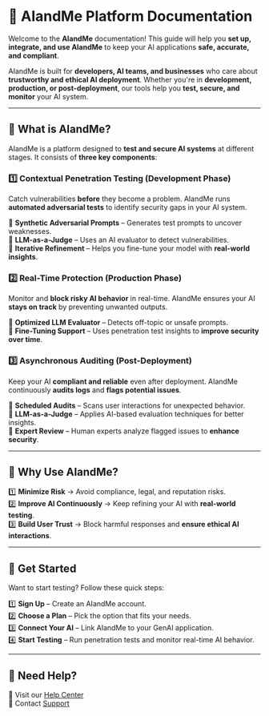 # 📌 AIandMe Platform Documentation

Welcome to the **AIandMe** documentation! This guide will help you **set up, integrate, and use AIandMe** to keep your AI applications **safe, accurate, and compliant**.  

AIandMe is built for **developers, AI teams, and businesses** who care about **trustworthy and ethical AI deployment**. Whether you're in **development, production, or post-deployment**, our tools help you **test, secure, and monitor** your AI system.  

---

## **🔹 What is AIandMe?**
AIandMe is a platform designed to **test and secure AI systems** at different stages. It consists of **three key components**:

### **1️⃣ Contextual Penetration Testing (Development Phase)**
Catch vulnerabilities **before** they become a problem. AIandMe runs **automated adversarial tests** to identify security gaps in your AI system.

🔹 **Synthetic Adversarial Prompts** – Generates test prompts to uncover weaknesses.  
🔹 **LLM-as-a-Judge** – Uses an AI evaluator to detect vulnerabilities.  
🔹 **Iterative Refinement** – Helps you fine-tune your model with **real-world insights**.  

### **2️⃣ Real-Time Protection (Production Phase)**
Monitor and **block risky AI behavior** in real-time. AIandMe ensures your AI **stays on track** by preventing unwanted outputs.  

🔹 **Optimized LLM Evaluator** – Detects off-topic or unsafe prompts.  
🔹 **Fine-Tuning Support** – Uses penetration test insights to **improve security over time**.  

### **3️⃣ Asynchronous Auditing (Post-Deployment)**
Keep your AI **compliant and reliable** even after deployment. AIandMe continuously **audits logs** and **flags potential issues**.

🔹 **Scheduled Audits** – Scans user interactions for unexpected behavior.  
🔹 **LLM-as-a-Judge** – Applies AI-based evaluation techniques for better insights.  
🔹 **Expert Review** – Human experts analyze flagged issues to **enhance security**.  

---

## **🔹 Why Use AIandMe?**
1️⃣ **Minimize Risk** → Avoid compliance, legal, and reputation risks.  
2️⃣ **Improve AI Continuously** → Keep refining your AI with **real-world testing**.  
3️⃣ **Build User Trust** → Block harmful responses and **ensure ethical AI interactions**.  

---

## **🚀 Get Started**
Want to start testing? Follow these quick steps:  

1️⃣ **Sign Up** – Create an AIandMe account.  
2️⃣ **Choose a Plan** – Pick the option that fits your needs.  
3️⃣ **Connect Your AI** – Link AIandMe to your GenAI application.  
4️⃣ **Start Testing** – Run penetration tests and monitor real-time AI behavior.  

---

## **📌 Need Help?**
🔗 Visit our [Help Center](#)  
📩 Contact [Support](mailto:support@aiandme.com)  

